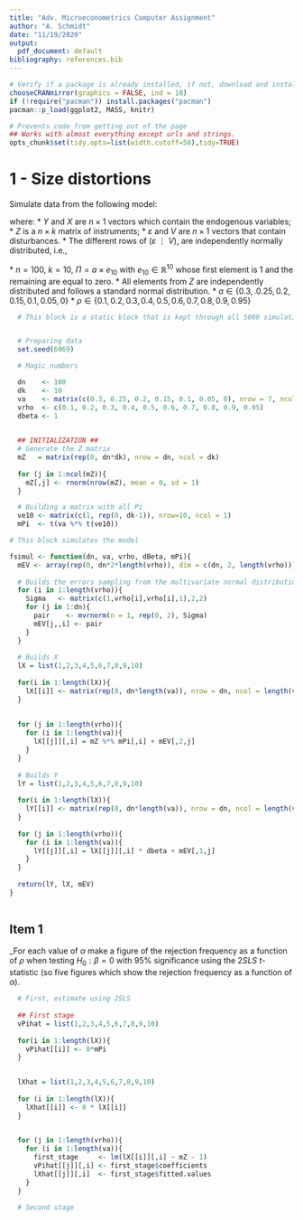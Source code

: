 ```yaml
---
title: "Adv. Microeconometrics Computer Assignment"
author: "A. Schmidt"
date: "11/19/2020"
output:
  pdf_document: default
bibliography: references.bib
---
```




```r
# Verify if a package is already installed, if not, download and install before loading. 
chooseCRANmirror(graphics = FALSE, ind = 10)
if (!require("pacman")) install.packages("pacman")
pacman::p_load(ggplot2, MASS, knitr)
```

```r
# Prevents code from getting out of the page
## Works with almost everything except urls and strings.
opts_chunk$set(tidy.opts=list(width.cutoff=50),tidy=TRUE)
```

# 1 - Size distortions

Simulate data from the following model:

\begin{align*}
  Y &= X \beta + \varepsilon \\
  X &= Z\Pi + V
\end{align*}
where:
* $Y$ and $X$ are $n \times 1$ vectors which contain the endogenous variables;
* $Z$ is a $n \times k$ matrix of instruments;
* $\varepsilon$ and $V$ are $n \times 1$ vectors that contain disturbances.
* The different rows of $\left(\varepsilon\ \vdots\ V\right)$, are independently normally distributed, i.e., 

\begin{align*}
  \begin{pmatrix}
    \varepsilon_i \\
    V_i
  \end{pmatrix} \sim \mathcal{N}(0, \Sigma), \qquad 
  \Sigma =
  \begin{pmatrix}
  1 & \vdots & \rho \\
  \rho & & 1
  \end{pmatrix}
\end{align*}
* $n=100$, $k=10$, $\Pi = a \times e_{10}$ with $e_{10} \in \mathbb{R}^{10}$ whose first element is $1$ and the remaining are equal to zero.
* All elements from $Z$ are independently distributed and follows a standard normal distribution.
* $a \in \{0.3,.0.25, 0.2, 0.15, 0.1, 0.05, 0 \}$
* $\rho \in \{0.1, 0.2, 0.3, 0.4, 0.5, 0.6, 0.7, 0.8, 0.9, 0.95 \}$

```r
  # This block is a static block that is kept through all 5000 simulations


  # Preparing data
  set.seed(6969)

  # Magic numbers

  dn    <- 100
  dk    <- 10
  va    <- matrix(c(0.3, 0.25, 0.2, 0.15, 0.1, 0.05, 0), nrow = 7, ncol = 1)
  vrho  <- c(0.1, 0.2, 0.3, 0.4, 0.5, 0.6, 0.7, 0.8, 0.9, 0.95)
  dbeta <- 1

  
  ## INITIALIZATION ##
  # Generate the Z matrix
  mZ   = matrix(rep(0, dn*dk), nrow = dn, ncol = dk)
  
  for (j in 1:ncol(mZ)){
    mZ[,j] <- rnorm(nrow(mZ), mean = 0, sd = 1)
  }

  # Building a matrix with all Pi
  ve10 <- matrix(c(1, rep(0, dk-1)), nrow=10, ncol = 1)
  mPi  <- t(va %*% t(ve10))

```


```r
# This block simulates the model

fsimul <- function(dn, va, vrho, dBeta, mPi){
  mEV <- array(rep(0, dn*2*length(vrho)), dim = c(dn, 2, length(vrho)))
  
  # Builds the errors sampling from the multivariate normal distribution
  for (i in 1:length(vrho)){
    Sigma   <- matrix(c(1,vrho[i],vrho[i],1),2,2)
    for (j in 1:dn){
      pair    <- mvrnorm(n = 1, rep(0, 2), Sigma)
      mEV[j,,i] <- pair
    }
  }
  
  # Builds X
  lX = list(1,2,3,4,5,6,7,8,9,10)
  
  for(i in 1:length(lX)){
    lX[[i]] <- matrix(rep(0, dn*length(va)), nrow = dn, ncol = length(va))
  }
  
  
  for (j in 1:length(vrho)){
    for (i in 1:length(va)){
      lX[[j]][,i] = mZ %*% mPi[,i] + mEV[,2,j]
    }
  }
  
  # Builds Y
  lY = list(1,2,3,4,5,6,7,8,9,10)
  
  for(i in 1:length(lX)){
    lY[[i]] <- matrix(rep(0, dn*length(va)), nrow = dn, ncol = length(va))
  }
  
  for (j in 1:length(vrho)){
    for (i in 1:length(va)){
      lY[[j]][,i] = lX[[j]][,i] * dbeta + mEV[,1,j]
    }
  }
  
  return(lY, lX, mEV)
}
  
```


## Item 1

_For each value of $\alpha$ make a figure of the rejection frequency as a function of $\rho$ when testing $H_0: \beta = 0$ with $95\%$ significance using the $2SLS$ $t$-statistic (so five figures which show the rejection frequency as a function of $\alpha$).

```r
  # First, estimate using 2SLS
  
  ## First stage
  vPihat = list(1,2,3,4,5,6,7,8,9,10)
  
  for(i in 1:length(lX)){
    vPihat[[i]] <- 0*mPi
  }

  
  lXhat = list(1,2,3,4,5,6,7,8,9,10)
  
  for (i in 1:length(lX)){
    lXhat[[i]] <- 0 * lX[[i]]
  }
  

  for (j in 1:length(vrho)){
    for (i in 1:length(va)){
      first_stage     <- lm(lX[[i]][,i] ~ mZ - 1)
      vPihat[[j]][,i] <- first_stage$coefficients
      lXhat[[j]][,i]  <- first_stage$fitted.values
    }
  }
  
  # Second stage
  

```


